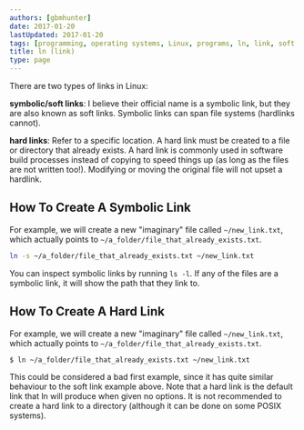 ```yaml
---
authors: [gbmhunter]
date: 2017-01-20
lastUpdated: 2017-01-20
tags: [programming, operating systems, Linux, programs, ln, link, soft link, hard link]
title: ln (link)
type: page
---
```


There are two types of links in Linux:

**symbolic/soft links**: I believe their official name is a symbolic link, but they are also known as soft links. Symbolic links can span file systems (hardlinks cannot).

**hard links**: Refer to a specific location. A hard link must be created to a file or directory that already exists. A hard link is commonly used in software build processes instead of copying to speed things up (as long as the files are not written too!). Modifying or moving the original file will not upset a hardlink.

## How To Create A Symbolic Link

For example, we will create a new "imaginary" file called `~/new_link.txt`, which actually points to `~/a_folder/file_that_already_exists.txt`.

```sh    
ln -s ~/a_folder/file_that_already_exists.txt ~/new_link.txt
```

You can inspect symbolic links by running `ls -l`. If any of the files are a symbolic link, it will show the path that they link to.

## How To Create A Hard Link

For example, we will create a new "imaginary" file called `~/new_link.txt`, which actually points to `~/a_folder/file_that_already_exists.txt`.

```sh    
$ ln ~/a_folder/file_that_already_exists.txt ~/new_link.txt
```

This could be considered a bad first example, since it has quite similar behaviour to the soft link example above. Note that a hard link is the default link that ln will produce when given no options. It is not recommended to create a hard link to a directory (although it can be done on some POSIX systems).
